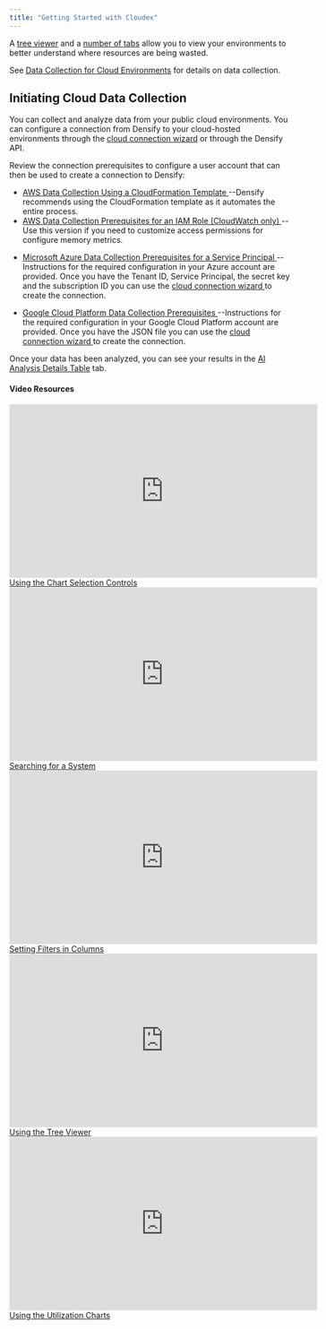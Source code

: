 ```yaml
---
title: "Getting Started with Cloudex"
---
```


<ContentWrapper href="https://www.densify.com/product/cloud-resource-optimizer" src="/images/docs-kubex/Content/Cloudex/03000012.png">
A <a href="/docs-kubex/Content/Cloudex/Using_the_Cloud_Tree_Viewer">tree viewer</a> and a <a href="/docs-kubex/Content/Cloudex/Using_the_Cloud_Tree_Viewer#cl-tabs">number of tabs</a> allow you to view your environments to better understand where resources are being wasted. 


See <a href="https://www.densify.com/docs/WebHelp_Densify_Cloud/Content/Performing_Data_Collection">Data Collection for Cloud Environments</a> for details on data collection.
</ContentWrapper>



## Initiating Cloud Data Collection

You can collect and analyze data from your public cloud environments. You can configure a connection from Densify to your cloud-hosted environments through the [cloud connection wizard](https://www.densify.com/docs/WebHelp_Densify_Cloud/Content/Densify_Com/Using_the_Public_Cloud_Connection_Wizard) or through the Densify API.



<InlineImageWithText width={50} href="https://www.densify.com/docs/WebHelp_Densify_Cloud/Content/Data_Collection_for_Public_Cloud_Systems/AWS_Data_Collection_Using_a_CloudFormation_Template" src="/images/docs-kubex/Content/Cloudex/03000165.png">
  Review the connection prerequisites to configure a user account that can then be used to create a connection to Densify:

  <ul>
    <li>
      <a href="https://www.densify.com/docs/WebHelp_Densify_Cloud/Content/Data_Collection_for_Public_Cloud_Systems/AWS_Data_Collection_Using_a_CloudFormation_Template"> AWS Data Collection Using a CloudFormation Template </a>
      --Densify recommends using the CloudFormation template as it automates the entire process.
    </li>
    <li>
      <a href="https://www.densify.com/docs/WebHelp_Densify_Cloud/Content/Data_Collection_for_Public_Cloud_Systems/AWS_Data_Collection_Prerequisites_for_an_IAM_Role__CloudWatch_only_"> AWS Data Collection Prerequisites for an IAM Role (CloudWatch only) </a>
      --Use this version if you need to customize access permissions for configure memory metrics.
    </li>
  </ul>
</InlineImageWithText>

<InlineImageWithText width={50} href="https://www.densify.com/docs/WebHelp_Densify_Cloud/Content/Data_Collection_for_Public_Cloud_Systems/Microsoft_Azure_Data_Collection_Prerequisites_for_a_Service_Principal" src="/images/docs-kubex/Content/Cloudex/03000169.png">
  <ul>
  <li>
      <a href="https://www.densify.com/docs/WebHelp_Densify_Cloud/Content/Data_Collection_for_Public_Cloud_Systems/Microsoft_Azure_Data_Collection_Prerequisites_for_a_Service_Principal"> Microsoft Azure Data Collection Prerequisites for a Service Principal </a>
      --Instructions for the required configuration in your Azure account are provided. Once you have the Tenant ID, Service Principal, the secret key and the subscription ID you can use the <a href="https://www.densify.com/docs/WebHelp_Densify_Cloud/Content/Densify_Com/Using_the_Public_Cloud_Connection_Wizard"> cloud connection wizard </a> to create the connection.
    </li>
  </ul>
</InlineImageWithText>

<InlineImageWithText width={50} href="https://www.densify.com/docs/WebHelp_Densify_Cloud/Content/Data_Collection_for_Public_Cloud_Systems/Google_Cloud_Platform_Data_Collection_Prerequisites" src="/images/docs-kubex/Content/Cloudex/03000170.png">
  <ul>
    <li>
      <a href="https://www.densify.com/docs/WebHelp_Densify_Cloud/Content/Data_Collection_for_Public_Cloud_Systems/Google_Cloud_Platform_Data_Collection_Prerequisites"> Google Cloud Platform Data Collection Prerequisites </a>
      --Instructions for the required configuration in your Google Cloud Platform account are provided. Once you have the JSON file you can use the <a href="https://www.densify.com/docs/WebHelp_Densify_Cloud/Content/Densify_Com/Using_the_Public_Cloud_Connection_Wizard"> cloud connection wizard </a> to create the connection.
    </li>
  </ul>
</InlineImageWithText>

Once your data has been analyzed, you can see your results in the <a href="/docs-kubex/Content/Cloudex/AI_Analysis_Details_Table-Cloud" xrefformat="{u}{paratext}{/u}">AI Analysis Details Table</a> tab.




#### Video Resources
<AccordionGroup>
<Accordion title="Chart Selection Controls">
<iframe frameborder="0" height="310" src="https://player.vimeo.com/video/1054628370?badge=0&amp;autopause=0&amp;player_id=0&amp;app_id=58479" width="550"></iframe>
<a href="https://player.vimeo.com/video/1054628370?badge=0&amp;autopause=0&amp;player_id=0&amp;app_id=58479" target='_blank'>Using the Chart Selection Controls</a>
</Accordion>

<Accordion title="Searching for a System">
<iframe frameborder="0" height="310" src="https://player.vimeo.com/video/1044765242?badge=0&amp;autopause=0&amp;player_id=0&amp;app_id=58479" width="550"></iframe>
<a href="https://player.vimeo.com/video/1044765242?badge=0&amp;autopause=0&amp;player_id=0&amp;app_id=58479" target='_blank'>Searching for a System</a>
</Accordion>

<Accordion title="Setting Filters in Columns">
<iframe frameborder="0" height="310" src="https://player.vimeo.com/video/1039085173?title=0&amp;byline=0&amp;portrait=0&amp;badge=0&amp;autopause=0&amp;player_id=0&amp;app_id=58479" width="550"></iframe>
<a href="https://player.vimeo.com/video/1039085173?title=0&amp;byline=0&amp;portrait=0&amp;badge=0&amp;autopause=0&amp;player_id=0&amp;app_id=58479" target='_blank'>Setting Filters in Columns</a>
</Accordion>

<Accordion title="Using the Tree Viewer">
<iframe frameborder="0" height="310" src="https://player.vimeo.com/video/1038945637?title=0&amp;byline=0&amp;portrait=0&amp;badge=0&amp;autopause=0&amp;player_id=0&amp;app_id=58479" width="550"></iframe>
<a href="https://player.vimeo.com/video/1038945637?title=0&amp;byline=0&amp;portrait=0&amp;badge=0&amp;autopause=0&amp;player_id=0&amp;app_id=58479" target='_blank'>Using the Tree Viewer</a>
</Accordion>

<Accordion title="Using the Utilization Charts">
<iframe frameborder="0" height="310" src="https://player.vimeo.com/video/1042992591?badge=0&amp;autopause=0&amp;player_id=0&amp;app_id=58479" width="550"></iframe>
<a href="https://player.vimeo.com/video/1042992591?badge=0&amp;autopause=0&amp;player_id=0&amp;app_id=58479" target='_blank'>Using the Utilization Charts</a>
</Accordion>

</AccordionGroup>